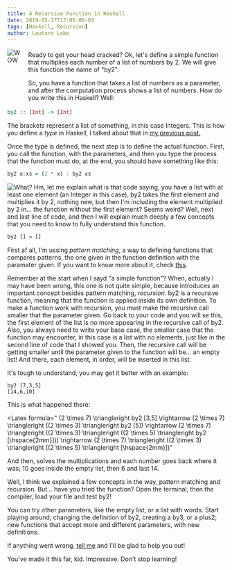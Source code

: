 ```yaml
---
title: A Recursive Function in Haskell
date: 2019-05-17T17:05:00-03
tags: [Haskell, Recursion]
author: Lautaro Lobo
---
```



<div style="display: flex; align-items: flex-start; margin-bottom: -10px;">
  <img src="/images/wowed-sculpture.webp" alt="WOW" title="WOWed Sculpture" style="margin-right: 10px"></img>

  <div style="display: flex; flex-direction: column; align-items: flex-start; margin-top: 5px;">
  Ready to get your head cracked? Ok, let's define a simple function that multiplies each
  number of a list of numbers by 2. We will give this function the name of "by2".

  So, you have a function that takes a list of numbers as a parameter, and after the computation process shows a list of numbers. How do you write this in Haskell? Well:

  </div>
</div>


```haskell
by2 :: [Int] -> [Int]
```

The brackets represent a list of something, in this case Integers. This is how you define a _type_ in Haskell, I talked about that in [my previous post.](https://lautarolobo.xyz/blog/first-haskell-function)

Once the type is defined, the next step is to define the actual function. First, you call the function, with the parameters, and then you type the process that the function must do, at the end, you should have something like this:

```haskell
by2 x:xs = (2 * x) : by2 xs
```

<img src="/images/whatt.webp" alt="What?" title="What?"></img>
Hm, let me explain what is that code saying, you have a list with at least one
element (an Integer in this case), by2 takes the first element and multiplies it
by 2, nothing new, but then I'm including the element multiplied by 2 in... the
function without the first element? Seems weird? Well, next and last line of
code, and then I will explain much deeply a few concepts that you need to know
to fully understand this function.

```haskell
by2 [] = []
```

First af all, I'm ussing _pattern matching_, a way to defining functions that compares patterns, the one given in the function definition with the paramater given. If you want to know more about it, check [this](http://learnyouahaskell.com/syntax-in-functions#pattern-matching).

Remember at the start when I sayd "a simple function"? When, actually I may have been wrong, this one is not quite simple, because introduces an important concept besides pattern matching, _recursion_. by2 is a recursive function, meaning that the function is applied inside its own definition. To make a function work with recursion, you must make the recursive call smaller that the parameter given. Go back to your code and you will se this, the first element of the list is no more appearing in the recursive call of by2. Also, you always need to write your base case, the smaller case that the function may encounter, in this case is a list with no elements, just like in the second line of code that I showed you. Then, the recursive call will be getting smaller until the parameter given to the function will be... an empty list! And there, each element, in order, will be inserted in this list.

It's tough to understand, you may get it better with an example:

```console
by2 [7,3,5]
[14,6,10]
```

This is what happened there:

<Latex
  formula="
  (2 \times 7) \triangleright by2 [3,5] \rightarrow 
  (2 \times 7) \triangleright ((2 \times 3) \triangleright by2 [5]) \rightarrow 
  (2 \times 7) \triangleright ((2 \times 3) \triangleright ((2 \times 5) \triangleright by2 [\hspace{2mm}])) \rightarrow 
  (2 \times 7) \triangleright ((2 \times 3) \triangleright ((2 \times 5) \triangleright [\hspace{2mm}])"
></Latex>

And then, solves the multiplications and each number goes back where it was; 10 goes inside the empty list, then 6 and last 14.

Well, I think we explained a few concepts in the way, pattern matching and recursion. But... have you tried the function? Open the terminal, then the compiler, load your file and test by2!

You can try other parameters, like the empty list, or a list with words. Start playing around, changing the definition of by2, creating a by3, or a plus2; new functions that accept more and different parameters, with new definitions.

If anything went wrong, [tell me](mailto:contact@lautarolobo.xyz) and I'll be glad to help you out!

You've made it this far, kid. Impressive. Don't stop learning!

<script type="application/ld+json">
\{
 "@context": "https://schema.org", 
 "@type": "BlogPosting",
 "url": "https://lautarolobo.xyz/blog/recursive-function-haskell",
 "mainEntityOfPage": "https://lautarolobo.xyz/blog/recursive-function-haskell",
 "headline": "A Recursive Function in Haskell",
 "alternativeHeadline": "Recursion 101",
 "genre": "Haskell", 
 "keywords": [
  "Programming", 
  "Haskell", 
  "Recursion", 
  "Computer Science" 
],
 "wordcount": "583",
 "datePublished": "2019-05-17",
 "dateCreated": "2019-05-17",
 "dateModified": "2024-06-25",
 "description": "This is the next level in Haskell programming, we are going to define a simple function applying recursion!",
 "isFamilyFriendly": "true",
 "image": "https://imgsafe.org/image/5709e8ceba",
 "publisher": \{
  "@type": "Organization",
  "name": "Lautaro Jordan Lobo Ravarotto",
  "url": "https://lautarolobo.xyz",
  "logo": \{  
   "@type": "ImageObject",
   "author": "Lautaro Jordan Lobo Ravarotto",
   "url": "https://imgsafe.org/image/5709e8ceba.png"
   }
  },
 "author": \{
  "@type": "Person",
  "name": "Lautaro Jordan Lobo Ravarotto",
  "url": "https://lautarolobo.xyz",
  "email": "contact@lautarolobo.xyz",
  "birthDate": "2000-04-12",
  "gender": "male",
  "nationality": "Argentina",
  "alumniOf": \{
   "@type": "CollegeOrUniversity",
   "legalName": "National University of Córdoba",
   "sameAs": "https://en.wikipedia.org/wiki/National_University_of_C%C3%B3rdoba",
   "location": \{
    "@type": "Place",
    "sameAs": "http://unc.edu.ar",
    "name": "National University of Córdoba",
    "address": \{
      "@type": "PostalAddress",
      "streetAddress": "Av. Haya de la Torre s/n",
      "addressCountry": "Argentina",
      "addressLocality": "Córdoba",
      "postalCode": "5000" 
      }
     }
    }
   },
 "creator": \{
  "@type": "Person",
  "name": "Lautaro Jordan Lobo Ravarotto",
  "url": "https://lautarolobo.xyz",
  "email": "contact@lautarolobo.xyz",
  "birthDate": "2000-04-12",
  "gender": "male",
  "nationality": "Argentina",
  "alumniOf": \{
   "@type": "CollegeOrUniversity",
   "legalName": "National University of Córdoba",
   "sameAs": "https://en.wikipedia.org/wiki/National_University_of_C%C3%B3rdoba",
   "location": \{
    "@type": "Place",
    "sameAs": "http://unc.edu.ar",
    "name": "National University of Córdoba",
    "address": \{
      "@type": "PostalAddress",
      "streetAddress": "Av. Haya de la Torre s/n",
      "addressCountry": "Argentina",
      "addressLocality": "Córdoba",
      "postalCode": "5000" 
      }
     }
    }   
   }
  }
 }
},
</script>
